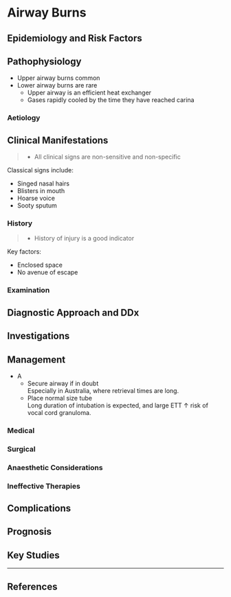 # Airway Burns




## Epidemiology and Risk Factors

## Pathophysiology


* Upper airway burns common  
* Lower airway burns are rare  
	* Upper airway is an efficient heat exchanger
	* Gases rapidly cooled by the time they have reached carina
	
### Aetiology

## Clinical Manifestations

> * All clinical signs are non-sensitive and non-specific

Classical signs include:

* Singed nasal hairs
* Blisters in mouth
* Hoarse voice
* Sooty sputum

### History

> * History of injury is a good indicator

Key factors:

* Enclosed space
* No avenue of escape

### Examination


## Diagnostic Approach and DDx

## Investigations

## Management


* A
	* Secure airway if in doubt  
	Especially in Australia, where retrieval times are long.
	* Place normal size tube  
	Long duration of intubation is expected, and large ETT ↑ risk of vocal cord granuloma.


### Medical

### Surgical

### Anaesthetic Considerations

### Ineffective Therapies

## Complications

## Prognosis

## Key Studies


---

## References
